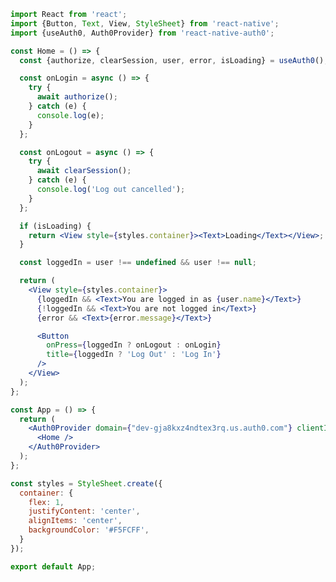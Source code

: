 ```jsx app.js lines highlight={8-14}
import React from 'react';
import {Button, Text, View, StyleSheet} from 'react-native';
import {useAuth0, Auth0Provider} from 'react-native-auth0';

const Home = () => {
  const {authorize, clearSession, user, error, isLoading} = useAuth0();

  const onLogin = async () => {
    try {
      await authorize();
    } catch (e) {
      console.log(e);
    }
  };

  const onLogout = async () => {
    try {
      await clearSession();
    } catch (e) {
      console.log('Log out cancelled');
    }
  };

  if (isLoading) {
    return <View style={styles.container}><Text>Loading</Text></View>;
  }

  const loggedIn = user !== undefined && user !== null;

  return (
    <View style={styles.container}>
      {loggedIn && <Text>You are logged in as {user.name}</Text>}
      {!loggedIn && <Text>You are not logged in</Text>}
      {error && <Text>{error.message}</Text>}

      <Button
        onPress={loggedIn ? onLogout : onLogin}
        title={loggedIn ? 'Log Out' : 'Log In'}
      />
    </View>
  );
};

const App = () => {
  return (
    <Auth0Provider domain={"dev-gja8kxz4ndtex3rq.us.auth0.com"} clientId={"mz9iNEIo2PHu7oeh8QRt19ndTyyCIgai"}>
      <Home />
    </Auth0Provider>
  );
};

const styles = StyleSheet.create({
  container: {
    flex: 1,
    justifyContent: 'center',
    alignItems: 'center',
    backgroundColor: '#F5FCFF',
  }
});

export default App;
```
